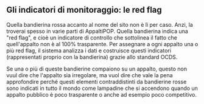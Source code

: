 ## Gli indicatori di monitoraggio: le red flag

Quella bandierina rossa accanto al nome del sito non è lì per caso.
Anzi, la troverai spesso in varie parti di AppaltiPOP. Quella bandierina indica una "red flag", e cioè un indicatore di controllo che sottolinea il fatto che quell'appalto non è al 100% trasparente.
Per assegnare a ogni appalto una o più red flag, il sistema analizza i dati e costruisce questi indicatori (rappresentati proprio con la bandierina) grazie allo standard OCDS.

Se una o più di queste bandierine compaiono su un appalto, questo non vuul dire che l'appalto sia irregolare,
ma vuol dire che vale la pena approfondire perché questi elementi contraddistinti da bandierine rosse sono indicati in tutto il mondo
come lampadine che si accendono quando un appalto pubblico è poco trasparente o anche ad esempio poco competitivo.

<Redflags
    items={props.redflags}
    image="/images/flag-stars.svg"
/>
